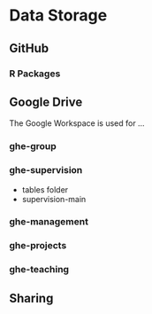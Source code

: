 # Data Storage

## GitHub

### R Packages


## Google Drive

The Google Workspace is used for ...

### ghe-group

### ghe-supervision

- tables folder
- supervision-main



### ghe-management

### ghe-projects

### ghe-teaching

## Sharing

##